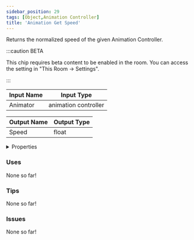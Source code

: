 ```yaml
---
sidebar_position: 29
tags: [Object,Animation Controller]
title: 'Animation Get Speed'
---
```


Returns the normalized speed of the given Animation Controller.

:::caution BETA

This chip requires beta content to be enabled in the room. You can access the setting in "This Room -> Settings".

:::


<EsbSvg />

| Input Name | Input Type |
|-----------|-----------|
| Animator | animation controller |

| Output Name | Output Type |
|-----------|-----------|
| Speed | float |


<details>
  <summary>Properties</summary>
  <div>
    <div>
    <table>
      <thead>
        <tr>
          <th>Is beta required?</th>
          <th>✅</th>
        </tr>
        <tr>
          <th>Is this chip a trolling risk?</th>
          <th>❌</th>
        </tr>
        <tr>
          <th>Is this chip a role assignment risk?</th>
          <th>❌</th>
        </tr>
        <tr>
          <th>Chip UUID</th>
          <th>e73794bd-fd60-4284-90ca-f5169700fa23</th>
        </tr>
      </thead>
    </table>
    </div>
  </div>
</details>

### Uses

None so far!

### Tips

None so far!

### Issues

None so far!